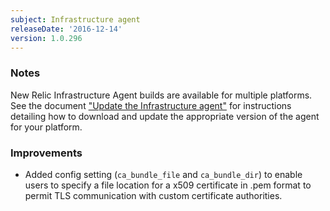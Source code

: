 ```yaml
---
subject: Infrastructure agent
releaseDate: '2016-12-14'
version: 1.0.296
---
```


### Notes

New Relic Infrastructure Agent builds are available for multiple platforms. See the document ["Update the Infrastructure agent"](https://docs.newrelic.com/docs/infrastructure/new-relic-infrastructure/installation/update-infrastructure-agent) for instructions detailing how to download and update the appropriate version of the agent for your platform.

### Improvements

* Added config setting (`ca_bundle_file` and `ca_bundle_dir`) to enable users to specify a file location for a x509 certificate in .pem format to permit TLS communication with custom certificate authorities.
